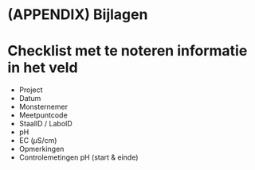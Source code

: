 # (APPENDIX) Bijlagen {.unnumbered}

# Checklist met te noteren informatie in het veld

```{=html}
<!--
Oplijsting van de bijlages die toegevoegd zijn aan dit protocol.
O.a. invulformulier of tabel met projectspecifieke gegevens voor de variabelen (bv afmetingen van proefvlak, diepte van oppervlaktemonster bodem, ...).
-->
```
-   Project
-   Datum
-   Monsternemer
-   Meetpuntcode
-   StaalID / LaboID
-   pH
-   EC ($\mu$S/cm)
-   Opmerkingen
-   Controlemetingen pH (start & einde)
